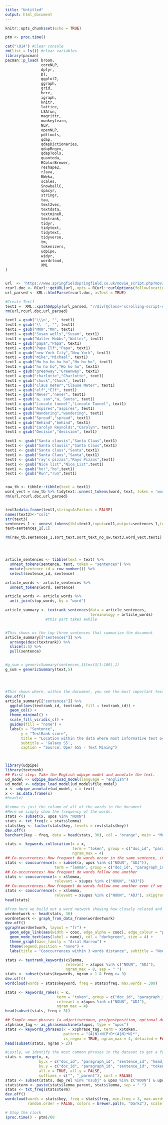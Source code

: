 ```yaml
---
title: "Untitled"
output: html_document
---
```


```r
knitr::opts_chunk$set(echo = TRUE)
```


```r
ptm <- proc.time()

cat("\014") #Clear console
rm(list = ls()) #clear variables
library(pacman)
pacman::p_load( broom,
                coreNLP,
                dplyr,
                DT,
                ggplot2,
                ggraph,
                grid,
                here,
                igraph,
                knitr,
                lattice,
                LSAfun,
                magrittr,
                monkeylearn,
                NLP,
                openNLP,
                pdftools, 
                qdap,
                qdapDictionaries,
                qdapRegex,
                qdapTools,
                quanteda,
                RColorBrewer,
                reshape2,
                rJava,
                RWeka,
                scales,
                SnowballC,
                spacyr,
                stringr,
                tau,
                text2vec,
                textdata,
                textmineR,
                textrank,
                tidyr,
                tidytext,
                tidytext, 
                tidyverse,
                tm, 
                tokenizers,
                udpipe,
                widyr,
                wordcloud,
                XML
)


url  <- 'https://www.springfieldspringfield.co.uk/movie_script.php?movie=elf'
rcurl.doc <- RCurl::getURL(url,.opts = RCurl::curlOptions(followlocation = TRUE))
url_parsed <- XML::htmlParse(rcurl.doc, asText = TRUE)

#Create Text1
text1 =  XML::xpathSApply(url_parsed, "//div[@class='scrolling-script-container']", xmlValue)
rm(url,rcurl.doc,url_parsed)

text1 = gsub('\\\n', "", text1)
text1 = gsub('\\  ', "", text1)
text1 = gsub("Mmm","Mm", text1)
text1 = gsub("Susan wells","Susan", text1)
text1 = gsub("Walter Hobbs","Walter", text1)
text1 = gsub("papa","Papa", text1)
text1 = gsub("Papa Elf","Papa", text1)
text1 = gsub("new York City","New York", text1)
text1 = gsub("mike","Michael", text1)
text1 = gsub("Ho ho ho ho ho","Ho ho ho", text1)
text1 = gsub("ho ho ho","Ho ho ho", text1)
text1 = gsub("greenway","Greenway", text1)
text1 = gsub("charlotte","Charlotte", text1)
text1 = gsub("chuck","Chuck", text1)
text1 = gsub("Claus meter","Clause Meter", text1)
text1 = gsub("elf","Elf", text1)
text1 = gsub("Never","never", text1)
text1 = gsub("a, san","a, Santa", text1)
text1 = gsub("Lincoln tunnel","Lincoln Tunnel", text1)
text1 = gsub("Aspires","aspires", text1)
text1 = gsub("Wandering","wandering", text1)
text1 = gsub("Spread","spread", text1)
text1 = gsub("Behind","behind", text1)
text1 = gsub("Carolyn Reynolds","Carolyn", text1)
text1 = gsub("Decisin","decision", text1)

text1 <- gsub("Santa clausis","Santa Claus",text1)
text1 <- gsub("Santa Clausis","Santa Claus",text1)
text1 <- gsub("Santa claus","Santa",text1)
text1 <- gsub("Santa Claus","Santa",text1)
text1 <- gsub("ray's pizzas","Rays Pizzas",text1)
text1 <- gsub("Nice list","Nice_List",text1)
text1 <- gsub("ho!","ho",text1)
text1 <- gsub("Run","run",text1)


raw_tb <- tibble::tibble(text = text1)
word_vect = raw_tb %>% tidytext::unnest_tokens(word, text, token = 'words')
rm(url,rcurl.doc,url_parsed)


text3=data.frame(text1,stringsAsFactors = FALSE)
names(text3)<-"col1"
str(text3)
sentences_1 <- unnest_tokens(tbl=text3,input=col1,output=sentences_1,token = "sentences")
text=sentences_1[,1]

rm(raw_tb,sentences_1,sort_text,sort_text_no_sw,text3,word_vect,text1)




article_sentences <- tibble(text = text) %>%
  unnest_tokens(sentence, text, token = "sentences") %>%
  mutate(sentence_id = row_number()) %>%
  select(sentence_id, sentence)

article_words <- article_sentences %>%
  unnest_tokens(word, sentence)

article_words <- article_words %>%
  anti_join(stop_words, by = "word")

article_summary <- textrank_sentences(data = article_sentences, 
                                      terminology = article_words)
                  #this part takes awhile


#This shows us the top three sentences that summarize the document
article_summary[["sentences"]] %>%
  arrange(desc(textrank)) %>% 
  slice(1:5) %>%
  pull(sentence)


#g_sum = genericSummary(sentences_1$text3[1:100],1)
g_sum = genericSummary(text,5)




#This shows where, within the document, you see the most important text.
dev.off()
article_summary[["sentences"]] %>%
  ggplot(aes(textrank_id, textrank, fill = textrank_id)) +
  geom_col() +
  theme_minimal() +
  scale_fill_viridis_c() +
  guides(fill = "none") +
  labs(x = "Sentence",
       y = "TextRank score",
       title = "Location within the data where most informative text occurs",
       subtitle = 'Galaxy S5',
       caption = "Source: Oper 655 - Text Mining")



library(udpipe)
library(textrank)
## First step: Take the English udpipe model and annotate the text.
ud_model <- udpipe_download_model(language = "english")
ud_model <- udpipe_load_model(ud_model$file_model)
x <- udpipe_annotate(ud_model, x = text)
x <- as.data.frame(x)
#head(x)

#Lemma is just the column of all of the words in the document
#Here we simply show the frequency of the words.
stats <- subset(x, upos %in% "NOUN")
stats <- txt_freq(x = stats$lemma)
stats$key <- factor(stats$key, levels = rev(stats$key))
dev.off()
barchart(key ~ freq, data = head(stats, 30), col = "orange", main = "Most occurring nouns", xlab = "Freq")

stats <- keywords_collocation(x = x, 
                              term = "token", group = c("doc_id", "paragraph_id", "sentence_id"),
                              ngram_max = 4)
## Co-occurrences: How frequent do words occur in the same sentence, in this case only nouns or adjectives
stats <- cooccurrence(x = subset(x, upos %in% c("NOUN", "ADJ")), 
                      term = "lemma", group = c("doc_id", "paragraph_id", "sentence_id"))
## Co-occurrences: How frequent do words follow one another
stats <- cooccurrence(x = x$lemma, 
                      relevant = x$upos %in% c("NOUN", "ADJ"))
## Co-occurrences: How frequent do words follow one another even if we would skip 2 words in between
stats <- cooccurrence(x = x$lemma, 
                      relevant = x$upos %in% c("NOUN", "ADJ"), skipgram = 2)
head(stats)

#From here we build out a word network showing how closely related and used together multi word phrases are in the document. 
wordnetwork <- head(stats, 30)
wordnetwork <- graph_from_data_frame(wordnetwork)
dev.off()
ggraph(wordnetwork, layout = "fr") +
  geom_edge_link(aes(width = cooc, edge_alpha = cooc), edge_colour = "pink") +
  geom_node_text(aes(label = name), col = "darkgreen", size = 4) +
  theme_graph(base_family = "Arial Narrow") +
  theme(legend.position = "none") +
  labs(title = "Cooccurrences within 3 words distance", subtitle = "Nouns & Adjective")

stats <- textrank_keywords(x$lemma, 
                           relevant = x$upos %in% c("NOUN", "ADJ"), 
                           ngram_max = 8, sep = " ")
stats <- subset(stats$keywords, ngram > 1 & freq >= 3)
dev.off()
wordcloud(words = stats$keyword, freq = stats$freq, max.words = 300)

stats <- keywords_rake(x = x, 
                       term = "token", group = c("doc_id", "paragraph_id", "sentence_id"),
                       relevant = x$upos %in% c("NOUN", "ADJ"),
                       ngram_max = 4)
head(subset(stats, freq > 3))

## Simple noun phrases (a adjective+noun, pre/postposition, optional determiner and another adjective+noun)
x$phrase_tag <- as_phrasemachine(x$upos, type = "upos")
stats <- keywords_phrases(x = x$phrase_tag, term = x$token, 
                          pattern = "(A|N)+N(P+D*(A|N)*N)*", 
                          is_regex = TRUE, ngram_max = 4, detailed = FALSE)
head(subset(stats, ngram > 2))

#Lastly, we identify the most common phrases in the dataset to get a feel for the overall docuement.
stats <- merge(x, x, 
               by.x = c("doc_id", "paragraph_id", "sentence_id", "head_token_id"),
               by.y = c("doc_id", "paragraph_id", "sentence_id", "token_id"),
               all.x = TRUE, all.y = FALSE, 
               suffixes = c("", "_parent"), sort = FALSE)
stats <- subset(stats, dep_rel %in% "nsubj" & upos %in% c("NOUN") & upos_parent %in% c("ADJ"))
stats$term <- paste(stats$lemma_parent, stats$lemma, sep = " ")
stats <- txt_freq(stats$term)
dev.off()
wordcloud(words = stats$key, freq = stats$freq, min.freq = 3, max.words = 100,
          random.order = FALSE, colors = brewer.pal(6, "Dark2"), scale = c(1.1,5))

# Stop the clock
(proc.time() - ptm)/60
```


